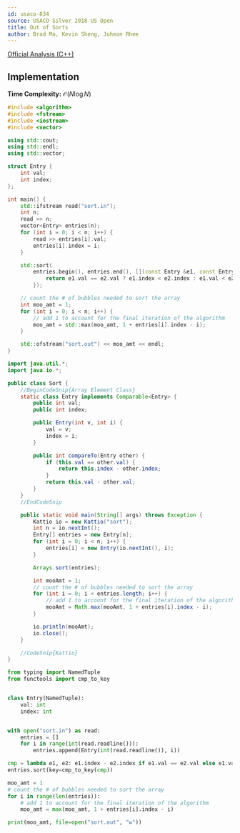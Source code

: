 ```yaml
---
id: usaco-834
source: USACO Silver 2018 US Open
title: Out of Sorts
author: Brad Ma, Kevin Sheng, Juheon Rhee
---
```


[Official Analysis (C++)](http://www.usaco.org/current/data/sol_sort_silver_open18.html)

## Implementation

**Time Complexity:** $\mathcal{O}(N \log N)$

<LanguageSection>
<CPPSection>

```cpp
#include <algorithm>
#include <fstream>
#include <iostream>
#include <vector>

using std::cout;
using std::endl;
using std::vector;

struct Entry {
	int val;
	int index;
};

int main() {
	std::ifstream read("sort.in");
	int n;
	read >> n;
	vector<Entry> entries(n);
	for (int i = 0; i < n; i++) {
		read >> entries[i].val;
		entries[i].index = i;
	}

	std::sort(
	    entries.begin(), entries.end(), [](const Entry &e1, const Entry &e2) {
		    return e1.val == e2.val ? e1.index < e2.index : e1.val < e2.val;
	    });

	// count the # of bubbles needed to sort the array
	int moo_amt = 1;
	for (int i = 0; i < n; i++) {
		// add 1 to account for the final iteration of the algorithm
		moo_amt = std::max(moo_amt, 1 + entries[i].index - i);
	}

	std::ofstream("sort.out") << moo_amt << endl;
}
```

</CPPSection>
<JavaSection>

```java
import java.util.*;
import java.io.*;

public class Sort {
	//BeginCodeSnip{Array Element Class}
	static class Entry implements Comparable<Entry> {
		public int val;
		public int index;

		public Entry(int v, int i) {
			val = v;
			index = i;
		}

		public int compareTo(Entry other) {
			if (this.val == other.val) {
				return this.index - other.index;
			}
			return this.val - other.val;
		}
	}
	//EndCodeSnip

	public static void main(String[] args) throws Exception {
		Kattio io = new Kattio("sort");
		int n = io.nextInt();
		Entry[] entries = new Entry[n];
		for (int i = 0; i < n; i++) {
			entries[i] = new Entry(io.nextInt(), i);
		}

		Arrays.sort(entries);

		int mooAmt = 1;
		// count the # of bubbles needed to sort the array
		for (int i = 0; i < entries.length; i++) {
			// add 1 to account for the final iteration of the algorithm
			mooAmt = Math.max(mooAmt, 1 + entries[i].index - i);
		}

		io.println(mooAmt);
		io.close();
	}

	//CodeSnip{Kattio}
}
```
</JavaSection>

<PySection>

```py
from typing import NamedTuple
from functools import cmp_to_key


class Entry(NamedTuple):
	val: int
	index: int


with open("sort.in") as read:
	entries = []
	for i in range(int(read.readline())):
		entries.append(Entry(int(read.readline()), i))

cmp = lambda e1, e2: e1.index - e2.index if e1.val == e2.val else e1.val - e2.val
entries.sort(key=cmp_to_key(cmp))

moo_amt = 1
# count the # of bubbles needed to sort the array
for i in range(len(entries)):
	# add 1 to account for the final iteration of the algorithm
	moo_amt = max(moo_amt, 1 + entries[i].index - i)

print(moo_amt, file=open("sort.out", "w"))
```

</PySection>
</LanguageSection>
